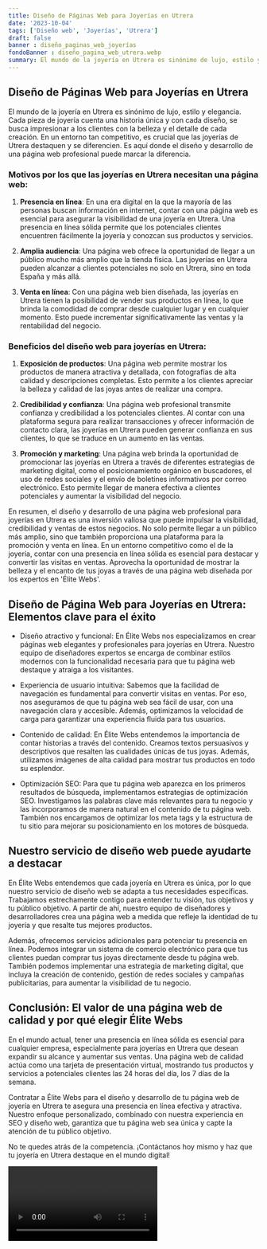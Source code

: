 ```yaml
---
title: Diseño de Páginas Web para Joyerías en Utrera
date: '2023-10-04'
tags: ['Diseño web', 'Joyerías', 'Utrera']
draft: false
banner : diseño_paginas_web_joyerías
fondoBanner : diseño_pagina_web_utrera.webp
summary: El mundo de la joyería en Utrera es sinónimo de lujo, estilo y elegancia. Cada pieza de joyería cuenta una historia única y con cada diseño, se busca impresionar a los clientes con la belleza y el detalle de cada creación. En un entorno tan competitivo, es crucial que las joyerías de Utrera destaquen y se diferencien. Es aquí donde el diseño y desarrollo de una página web profesional puede marcar la diferencia.
---
```


## Diseño de Páginas Web para Joyerías en Utrera

El mundo de la joyería en Utrera es sinónimo de lujo, estilo y elegancia. Cada pieza de joyería cuenta una historia única y con cada diseño, se busca impresionar a los clientes con la belleza y el detalle de cada creación. En un entorno tan competitivo, es crucial que las joyerías de Utrera destaquen y se diferencien. Es aquí donde el diseño y desarrollo de una página web profesional puede marcar la diferencia.

### Motivos por los que las joyerías en Utrera necesitan una página web:

1. **Presencia en línea**: En una era digital en la que la mayoría de las personas buscan información en internet, contar con una página web es esencial para asegurar la visibilidad de una joyería en Utrera. Una presencia en línea sólida permite que los potenciales clientes encuentren fácilmente la joyería y conozcan sus productos y servicios.

2. **Amplia audiencia**: Una página web ofrece la oportunidad de llegar a un público mucho más amplio que la tienda física. Las joyerías en Utrera pueden alcanzar a clientes potenciales no solo en Utrera, sino en toda España y más allá.

3. **Venta en línea**: Con una página web bien diseñada, las joyerías en Utrera tienen la posibilidad de vender sus productos en línea, lo que brinda la comodidad de comprar desde cualquier lugar y en cualquier momento. Esto puede incrementar significativamente las ventas y la rentabilidad del negocio.

### Beneficios del diseño web para joyerías en Utrera:

1. **Exposición de productos**: Una página web permite mostrar los productos de manera atractiva y detallada, con fotografías de alta calidad y descripciones completas. Esto permite a los clientes apreciar la belleza y calidad de las joyas antes de realizar una compra.

2. **Credibilidad y confianza**: Una página web profesional transmite confianza y credibilidad a los potenciales clientes. Al contar con una plataforma segura para realizar transacciones y ofrecer información de contacto clara, las joyerías en Utrera pueden generar confianza en sus clientes, lo que se traduce en un aumento en las ventas.

3. **Promoción y marketing**: Una página web brinda la oportunidad de promocionar las joyerías en Utrera a través de diferentes estrategias de marketing digital, como el posicionamiento orgánico en buscadores, el uso de redes sociales y el envío de boletines informativos por correo electrónico. Esto permite llegar de manera efectiva a clientes potenciales y aumentar la visibilidad del negocio.

En resumen, el diseño y desarrollo de una página web profesional para joyerías en Utrera es una inversión valiosa que puede impulsar la visibilidad, credibilidad y ventas de estos negocios. No solo permite llegar a un público más amplio, sino que también proporciona una plataforma para la promoción y venta en línea. En un entorno competitivo como el de la joyería, contar con una presencia en línea sólida es esencial para destacar y convertir las visitas en ventas. Aprovecha la oportunidad de mostrar la belleza y el encanto de tus joyas a través de una página web diseñada por los expertos en 'Élite Webs'.

<GifSeo />

<Cta />

## Diseño de Página Web para Joyerías en Utrera: Elementos clave para el éxito

- Diseño atractivo y funcional: En Élite Webs nos especializamos en crear páginas web elegantes y profesionales para joyerías en Utrera. Nuestro equipo de diseñadores expertos se encarga de combinar estilos modernos con la funcionalidad necesaria para que tu página web destaque y atraiga a los visitantes.

- Experiencia de usuario intuitiva: Sabemos que la facilidad de navegación es fundamental para convertir visitas en ventas. Por eso, nos aseguramos de que tu página web sea fácil de usar, con una navegación clara y accesible. Además, optimizamos la velocidad de carga para garantizar una experiencia fluida para tus usuarios.

- Contenido de calidad: En Élite Webs entendemos la importancia de contar historias a través del contenido. Creamos textos persuasivos y descriptivos que resalten las cualidades únicas de tus joyas. Además, utilizamos imágenes de alta calidad para mostrar tus productos en todo su esplendor.

- Optimización SEO: Para que tu página web aparezca en los primeros resultados de búsqueda, implementamos estrategias de optimización SEO. Investigamos las palabras clave más relevantes para tu negocio y las incorporamos de manera natural en el contenido de tu página web. También nos encargamos de optimizar los meta tags y la estructura de tu sitio para mejorar su posicionamiento en los motores de búsqueda.

## Nuestro servicio de diseño web puede ayudarte a destacar

En Élite Webs entendemos que cada joyería en Utrera es única, por lo que nuestro servicio de diseño web se adapta a tus necesidades específicas. Trabajamos estrechamente contigo para entender tu visión, tus objetivos y tu público objetivo. A partir de ahí, nuestro equipo de diseñadores y desarrolladores crea una página web a medida que refleje la identidad de tu joyería y que resalte tus mejores productos.

Además, ofrecemos servicios adicionales para potenciar tu presencia en línea. Podemos integrar un sistema de comercio electrónico para que tus clientes puedan comprar tus joyas directamente desde tu página web. También podemos implementar una estrategia de marketing digital, que incluya la creación de contenido, gestión de redes sociales y campañas publicitarias, para aumentar la visibilidad de tu negocio.

## Conclusión: El valor de una página web de calidad y por qué elegir Élite Webs

En el mundo actual, tener una presencia en línea sólida es esencial para cualquier empresa, especialmente para joyerías en Utrera que desean expandir su alcance y aumentar sus ventas. Una página web de calidad actúa como una tarjeta de presentación virtual, mostrando tus productos y servicios a potenciales clientes las 24 horas del día, los 7 días de la semana.

Contratar a Élite Webs para el diseño y desarrollo de tu página web de joyería en Utrera te asegura una presencia en línea efectiva y atractiva. Nuestro enfoque personalizado, combinado con nuestra experiencia en SEO y diseño web, garantiza que tu página web sea única y capte la atención de tu público objetivo.

No te quedes atrás de la competencia. ¡Contáctanos hoy mismo y haz que tu joyería en Utrera destaque en el mundo digital!

<Video />

<CtaBot job='Joyerías' city='Utrera'/>

<Gmaps query='Utrera+españa+maps' />